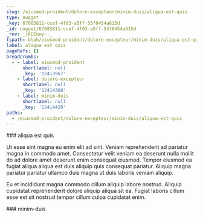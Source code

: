 ```yaml
---
slug: /eiusmod-proident/dolore-excepteur/minim-duis/aliqua-est-quis
type: nugget
_key: 67083811-ccef-4f03-a5ff-53f0454a615d
_id: nugget/67083811-ccef-4f03-a5ff-53f0454a615d
_rev: _iKCEnwy--_
fspath: blah/eiusmod-proident/dolore-excepteur/minim-duis/aliqua-est-quis.md
label: aliqua est quis
pageRefs: {}
breadcrumbs:
  - - label: eiusmod-proident
      shortlabel: null
      _key: '12413967'
    - label: dolore-excepteur
      shortlabel: null
      _key: '12414368'
    - label: minim-duis
      shortlabel: null
      _key: '12414420'
paths:
  - /eiusmod-proident/dolore-excepteur/minim-duis/aliqua-est-quis
---
```


<NuggetArea>
<Nugget slug="/eiusmod-proident/dolore-excepteur/minim-duis/aliqua-est-quis" type="nugget" _key="67083811-ccef-4f03-a5ff-53f0454a615d" _id="nugget/67083811-ccef-4f03-a5ff-53f0454a615d" _rev="_iKCEnwy--_" fspath="blah/eiusmod-proident/dolore-excepteur/minim-duis/aliqua-est-quis.md" label="aliqua est quis" paths="/eiusmod-proident/dolore-excepteur/minim-duis/aliqua-est-quis">
<NuggetBody>
### aliqua est quis

Ut esse sint magna eu enim elit ad sint. Veniam reprehenderit ad pariatur magna in commodo amet. Consectetur velit veniam ea deserunt nulla mollit do ad dolore amet deserunt enim consequat eiusmod. Tempor eiusmod ea fugiat aliqua aliqua est duis aliquip quis consequat pariatur. Aliquip magna pariatur pariatur ullamco duis magna ut duis laboris veniam aliquip.

Eu et incididunt magna commodo cillum aliquip labore nostrud. Aliquip cupidatat reprehenderit dolore aliquip aliqua sit ea. Fugiat laboris cillum esse est sit nostrud tempor cillum culpa cupidatat enim.

</NuggetBody>
<Breadcrumbs>
<Crumbs>
<Crumb _key="12413967" label="eiusmod-proident" /><Crumb _key="12414368" label="dolore-excepteur" /><Crumb _key="12414420" label="minim-duis" />
</Crumbs>
</Breadcrumbs>
</Nugget>

<NuggetsInbound>
</NuggetsInbound>
<NuggetsOutbound>
</NuggetsOutbound>
</NuggetArea>
<PassagesInbound>
<Passage direction="inbound" type="passage" _key="12414420" _id="passage/12414420" _rev="_iKCEnwy---" label="minim-duis" passage="minim-duis" fspath="blah/eiusmod-proident/dolore-excepteur/minim-duis" paths="/eiusmod-proident/dolore-excepteur/minim-duis" slug="/eiusmod-proident/dolore-excepteur/minim-duis">
<NuggetBody>
### minim-duis

</NuggetBody>
<Breadcrumbs>
<Crumbs>
<Crumb _key="12413967" label="eiusmod-proident" /><Crumb _key="12414368" label="dolore-excepteur" />
</Crumbs>
</Breadcrumbs>
</Passage>

</PassagesInbound>
<PassagesOutbound>
</PassagesOutbound>